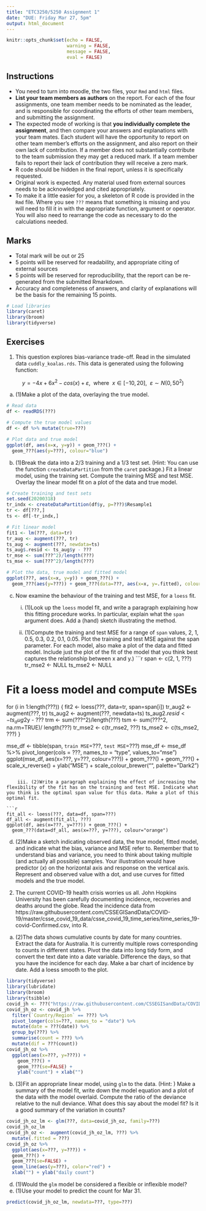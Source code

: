 ```yaml
---
title: "ETC3250/5250 Assignment 1"
date: "DUE: Friday Mar 27, 5pm"
output: html_document
---
```


```r
knitr::opts_chunk$set(echo = FALSE, 
                      warning = FALSE, 
                      message = FALSE,
                      eval = FALSE)
```

## Instructions

- You need to turn into moodle, the two files, your `Rmd` and `html` files. 
- **List your team members as authors** on the report. For each of the four assignments, one team member needs to be nominated as the leader, and is responsible for coordinating the efforts of other team members, and submitting the assignment. 
- The expected mode of working is that **you individually complete the assignment**, and then compare your answers and explanations with your team mates. Each student will have the opportunity to report on other team member's efforts on the assignment, and also report  on their own lack of contribution. If a member does not substantially contribute to the team submission they may get a reduced mark. If a team member fails to report their lack of contribution they will receive a zero mark.
- R code should be hidden in the final report, unless it is specifically requested.
- Original work is expected. Any material used from external sources needs to be acknowledged and cited appropriately. 
- To make it a little easier for you, a skeleton of R code is provided in the `Rmd` file. Where you see `???` means that something is missing and you will need to fill it in with the appropriate function, argument or operator. You will also need to rearrange the code as necessary to do the calculations needed.

## Marks

- Total mark will be out or 25
- 5 points will be reserved for readability, and appropriate citing of external sources 
- 5 points will be reserved for reproducibility, that the report can be re-generated from the submitted Rmarkdown. 
- Accuracy and completeness of answers, and clarity of explanations will be the basis for the remaining 15 points. 

```r
# Load libraries
library(caret)
library(broom)
library(tidyverse)
```

## Exercises

1. This question explores bias-variance trade-off. Read in the simulated data `cuddly_koalas.rds`. This data is generated using the following function:

$$ y = -4x + 6x^2 - cos(x) + \varepsilon, ~~\text{where}~~x\in [-10, 20], ~~\varepsilon\sim N(0, 50^2)$$

a. (1)Make a plot of the data, overlaying the true model.

```r
# Read data
df <- readRDS(???)

# Compute the true model values
df <- df %>% mutate(true=???)

# Plot data and true model 
ggplot(df, aes(x=x, y=y)) + geom_???() +
  geom_???(aes(y=???), colour="blue")
```

b. (1)Break the data into a $2/3$ training and a $1/3$ test set. (Hint: You can use the function `createDataPartition` from the `caret` package.) Fit a linear model, using the training set. Compute the training MSE and test MSE. Overlay the linear model fit on a plot of the data and true model.

```r
# Create training and test sets
set.seed(20200318)
tr_indx <- createDataPartition(df$y, p=???)$Resample1
tr <- df[???,]
ts <- df[-tr_indx,]

# Fit linear model
fit1 <- lm(???, data=tr)
tr_aug <- augment(???, tr)
ts_aug <- augment(???, newdata=ts)
ts_aug$.resid <- ts_aug$y - ???
tr_mse <- sum(???^2)/length(???)
ts_mse <- sum(???^2)/length(???)

# Plot the data, true model and fitted model
ggplot(???, aes(x=x, y=y)) + geom_???() +
  geom_???(aes(y=???)) + geom_???(data=???, aes(x=x, y=.fitted), colour="orange")
```

c. Now examine the behaviour of the training and test MSE, for a `loess` fit. 
    i. (1)Look up the `loess` model fit, and write a paragraph explaining how this fitting procedure works. In particular, explain what the `span` argument does. Add a (hand) sketch illustrating the method.


    ii. (1)Compute the training and test MSE for a range of `span` values, 2, 1, 0.5, 0.3, 0.2, 0.1, 0.05. Plot the training and test MSE against the span parameter. For each model, also make a plot of the data and fitted model. Include just the plot of the fit of the model that you think best captures the relationship between x and y.)
```r
span <- c(2, 1, ???)
tr_mse2 <- NULL
ts_mse2 <- NULL

# Fit a loess model and compute MSEs
for (i in 1:length(???)) {
  fit2 <- loess(???, data=tr, span=span[i])
  tr_aug2 <- augment(???, tr)
  ts_aug2 <- augment(???, newdata=ts)
  ts_aug2$.resid <- ts_aug2$y - ???
  trm <- sum(???^2)/length(???)
  tsm <- sum(???^2, na.rm=TRUE)/
    length(???)
  tr_mse2 <- c(tr_mse2, ???)
  ts_mse2 <- c(ts_mse2, ???)
}

mse_df <- tibble(span, `train MSE`=???, `test MSE`=???)
mse_df <- mse_df %>% 
  pivot_longer(cols = ???, names_to = "type", values_to="mse")
ggplot(mse_df, aes(x=???, y=???, colour=???)) + 
  geom_???() +
  geom_???() + 
  scale_x_reverse() +
  ylab("MSE") +
  scale_colour_brewer("", palette="Dark2")
```

    iii. (2)Write a paragraph explaining the effect of increasing the flexibility of the fit has on the training and test MSE. Indicate what you think is the optimal span value for this data. Make a plot of this optimal fit.

```r
fit_all <- loess(???, data=df, span=???)
df_all <- augment(fit_all, ???)
ggplot(df, aes(x=???, y=???)) + geom_???() +
  geom_???(data=df_all, aes(x=???, y=???), colour="orange")
```

d. (2)Make a sketch indicating observed data, the true model, fitted model, and indicate what the bias, variance and MSE refer to. Remember that to understand bias and variance, you need to think about taking multiple (and actually all possible) samples. Your illustration would have predictor ($x$) on the horizontal axis and response on the vertical axis. Represent and observed value with a dot, and use curves for fitted models and the true model.

2. The current COVID-19 health crisis worries us all. John Hopkins University has been carefully documenting incidence, recoveries and deaths around the globe. Read the incidence data from https://raw.githubusercontent.com/CSSEGISandData/COVID-19/master/csse_covid_19_data/csse_covid_19_time_series/time_series_19-covid-Confirmed.csv, into R.

a. (2)The data shows cumulative counts by date for many countries. Extract the data for Australia. It is currently multiple rows corresponding to counts in different states. Pivot the data into long tidy form, and convert the text date into a date variable. Difference the days, so that you have the incidence for each day. Make a bar chart of incidence by date. Add a loess smooth to the plot.

```r
library(tidyverse)
library(lubridate)
library(broom)
library(tsibble)
covid_jh <- ???("https://raw.githubusercontent.com/CSSEGISandData/COVID-19/master/csse_covid_19_data/csse_covid_19_time_series/time_series_19-covid-Confirmed.csv")
covid_jh_oz <- covid_jh %>%
  filter(`Country/Region` == ???) %>%
  pivot_longer(cols=???, names_to = "date") %>%
  mutate(date = ???(date)) %>%
  group_by(???) %>%
  summarise(count = ???) %>%
  mutate(dif = ???(count))
covid_jh_oz %>%
  ggplot(aes(x=???, y=???)) + 
    geom_???() +
    geom_???(se=FALSE) +
    ylab("count") + xlab("")
```

b. (3)Fit an appropriate linear model, using `glm` to the data. (Hint: ) Make a summary of the model fit, write down the model equation and a plot of the data with the model overlaid. Compute the ratio of the deviance relative to the null deviance. What does this say about the model fit? Is it a good summary of the variation in counts?

```r
covid_jh_oz_lm <- glm(???, data=covid_jh_oz, family=???)
covid_jh_oz_lm
covid_jh_oz <-  augment(covid_jh_oz_lm, ???) %>%
  mutate(.fitted = ???)
covid_jh_oz %>%
  ggplot(aes(x=???, y=???)) + 
  geom_???() +
  geom_???(se=FALSE) +
  geom_line(aes(y=???), color="red") +
  xlab("") + ylab("daily count") 
```

d. (1)Would the `glm` model be considered a flexible or inflexible model? 
e. (1)Use your model to predict the count for Mar 31.
```r
predict(covid_jh_oz_lm, newdata=???, type=???)
```
